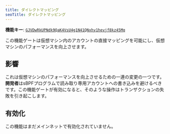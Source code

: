 ```yaml
---
title: ダイレクトマッピング
seoTitle: ダイレクトマッピング
---
```


**機能キー**:
[`GJVDwRkUPNdk9QaK4VsU4g1N41QNxhy1hevjf8kz45Mq`](https://explorer.solana.com/address/GJVDwRkUPNdk9QaK4VsU4g1N41QNxhy1hevjf8kz45Mq)

この機能ゲートは仮想マシン内のアカウントの直接マッピングを可能にし、仮想マシンのパフォーマンスを向上させます。

## 影響

これは仮想マシンのパフォーマンスを向上させるための一連の変更の一つです。**開発者**はsBPFプログラムで読み取り専用アカウントへの書き込みを避けるべきです。この機能ゲートが有効になると、そのような操作はトランザクションの失敗を引き起こします。

## 有効化

この機能はまだメインネットで有効化されていません。
